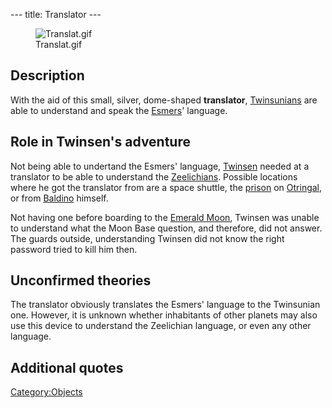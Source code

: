 ---
title: Translator
---

[[Image:Translat.gif|right]]

{{Quote|
Quote=This translator allows you to understand everything said by the visitors from Space. In discreet mode, you can even spy on conversations.|
Character=Official description}}

==Description==
With the aid of this small, silver, dome-shaped '''translator''', [[Twinsun|Twinsunians]] are able to understand and speak the [[Esmers]]' language.

==Role in Twinsen's adventure==
Not being able to undertand the Esmers' language, [[Twinsen]] needed at a translator to be able to understand the [[Zeelich|Zeelichians]]. Possible locations where he got the translator from are a space shuttle, the [[prison]] on [[Otringal]], or from [[Baldino]] himself.

Not having one before boarding to the [[Emerald Moon]], Twinsen was unable to understand what the Moon Base question, and therefore, did not answer. The guards outside, understanding Twinsen did not know the right password tried to kill him then.

==Unconfirmed theories==
The translator obviously translates the Esmers' language to the Twinsunian one. However, it is unknown whether inhabitants of other planets may also use this device to understand the Zeelichian language, or even any other language.

==Additional quotes==
{{Quote|
Quote=You have found a translator. Now you'll be able to understand the Esmer language.|
Character=When Twinsen received the translator}}
{{Quote|
Quote=What's he saying??|
Character=Twinsen}}
{{Quote|
Quote=Hey, Twinsen, take this translator, and you will conveniently understand the language of Zeelich!!|
Character=Jerome Baldino}}

[[Category:Objects]]